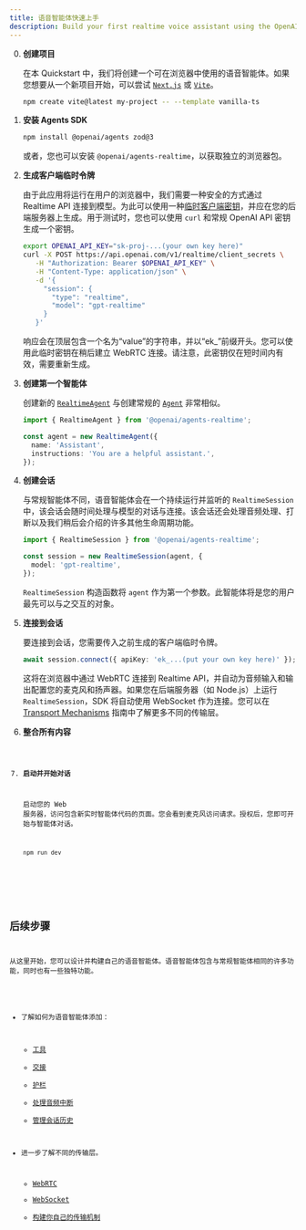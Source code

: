 ```yaml
---
title: 语音智能体快速上手
description: Build your first realtime voice assistant using the OpenAI Agents SDK in minutes.
---
```



<Steps>

0. **创建项目**

   在本 Quickstart 中，我们将创建一个可在浏览器中使用的语音智能体。如果您想要从一个新项目开始，可以尝试 [`Next.js`](https://nextjs.org/docs/getting-started/installation) 或 [`Vite`](https://vite.dev/guide/installation.html)。

   ```bash
   npm create vite@latest my-project -- --template vanilla-ts
   ```

1. **安装 Agents SDK**

   ```bash
   npm install @openai/agents zod@3
   ```

   或者，您也可以安装 `@openai/agents-realtime`，以获取独立的浏览器包。

2. **生成客户端临时令牌**

   由于此应用将运行在用户的浏览器中，我们需要一种安全的方式通过 Realtime API 连接到模型。为此可以使用一种[临时客户端密钥](https://platform.openai.com/docs/guides/realtime#creating-an-ephemeral-token)，并应在您的后端服务器上生成。用于测试时，您也可以使用 `curl` 和常规 OpenAI API 密钥生成一个密钥。

   ```bash
   export OPENAI_API_KEY="sk-proj-...(your own key here)"
   curl -X POST https://api.openai.com/v1/realtime/client_secrets \
      -H "Authorization: Bearer $OPENAI_API_KEY" \
      -H "Content-Type: application/json" \
      -d '{
        "session": {
          "type": "realtime",
          "model": "gpt-realtime"
        }
      }'
   ```

   响应会在顶层包含一个名为“value”的字符串，并以“ek\_”前缀开头。您可以使用此临时密钥在稍后建立 WebRTC 连接。请注意，此密钥仅在短时间内有效，需要重新生成。

3. **创建第一个智能体**

   创建新的 [`RealtimeAgent`](/openai-agents-js/openai/agents-realtime/classes/realtimeagent/) 与创建常规的 [`Agent`](/openai-agents-js/zh/guides/agents) 非常相似。

   ```typescript
   import { RealtimeAgent } from '@openai/agents-realtime';

   const agent = new RealtimeAgent({
     name: 'Assistant',
     instructions: 'You are a helpful assistant.',
   });
   ```

4. **创建会话**

   与常规智能体不同，语音智能体会在一个持续运行并监听的 `RealtimeSession` 中，该会话会随时间处理与模型的对话与连接。该会话还会处理音频处理、打断以及我们稍后会介绍的许多其他生命周期功能。

   ```typescript
   import { RealtimeSession } from '@openai/agents-realtime';

   const session = new RealtimeSession(agent, {
     model: 'gpt-realtime',
   });
   ```

   `RealtimeSession` 构造函数将 `agent` 作为第一个参数。此智能体将是您的用户最先可以与之交互的对象。

5. **连接到会话**

   要连接到会话，您需要传入之前生成的客户端临时令牌。

   ```typescript
   await session.connect({ apiKey: 'ek_...(put your own key here)' });
   ```

   这将在浏览器中通过 WebRTC 连接到 Realtime API，并自动为音频输入和输出配置您的麦克风和扬声器。如果您在后端服务器（如 Node.js）上运行 `RealtimeSession`，SDK 将自动使用 WebSocket 作为连接。您可以在[Transport Mechanisms](/openai-agents-js/zh/guides/voice-agents/transport) 指南中了解更多不同的传输层。

6. **整合所有内容**

   <Code lang="typescript" code={helloWorldExample} />

7. **启动并开始对话**

   启动您的 Web 服务器，访问包含新实时智能体代码的页面。您会看到麦克风访问请求。授权后，您即可开始与智能体对话。

   ```bash
   npm run dev
   ```

</Steps>

## 后续步骤

从这里开始，您可以设计并构建自己的语音智能体。语音智能体包含与常规智能体相同的许多功能，同时也有一些独特功能。

- 了解如何为语音智能体添加：
  - [工具](/openai-agents-js/zh/guides/voice-agents/build#tools)
  - [交接](/openai-agents-js/zh/guides/voice-agents/build#handoffs)
  - [护栏](/openai-agents-js/zh/guides/voice-agents/build#guardrails)
  - [处理音频中断](/openai-agents-js/zh/guides/voice-agents/build#audio-interruptions)
  - [管理会话历史](/openai-agents-js/zh/guides/voice-agents/build#session-history)

- 进一步了解不同的传输层。
  - [WebRTC](/openai-agents-js/zh/guides/voice-agents/transport#connecting-over-webrtc)
  - [WebSocket](/openai-agents-js/zh/guides/voice-agents/transport#connecting-over-websocket)
  - [构建你自己的传输机制](/openai-agents-js/zh/guides/voice-agents/transport#building-your-own-transport-mechanism)

